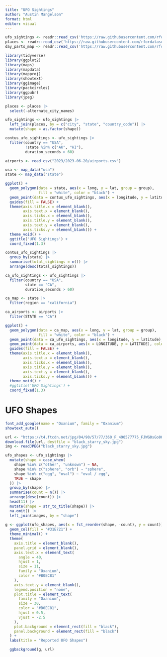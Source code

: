 ```yaml
---
title: "UFO Sightings"
author: "Austin Mangelson"
format: html
editor: visual
---
```


```r
ufo_sightings <- readr::read_csv('https://raw.githubusercontent.com/rfordatascience/tidytuesday/master/data/2023/2023-06-20/ufo_sightings.csv')
places <- readr::read_csv('https://raw.githubusercontent.com/rfordatascience/tidytuesday/master/data/2023/2023-06-20/places.csv')
day_parts_map <- readr::read_csv('https://raw.githubusercontent.com/rfordatascience/tidytuesday/master/data/2023/2023-06-20/day_parts_map.csv')

```

```r
library(tidyverse)
library(ggplot2)
library(maps)
library(mapdata)
library(mapproj)
library(showtext)
library(ggimage)
library(packcircles)
library(ggpubr)
library(jpeg)
```

```r

places <- places |> 
  select(-alternate_city_names)

ufo_sightings <- ufo_sightings |> 
  left_join(places, by = c("city", "state", "country_code")) |> 
  mutate(shape = as.factor(shape))

contus_ufo_sightings <- ufo_sightings |> 
  filter(country == "USA", 
         !state %in% c("AK", "HI"),
         duration_seconds > 60)

airports <- read_csv("2023/2023-06-20/airports.csv")

```

```r
usa <- map_data("usa")
state <- map_data("state")

ggplot() + 
  geom_polygon(data = state, aes(x = long, y = lat, group = group),
               fill = "white", color = "black") +
  geom_point(data = contus_ufo_sightings, aes(x = longitude, y = latitude), color = "red") +
  guides(fill = FALSE) + 
  theme(axis.title.x = element_blank(), 
        axis.text.x = element_blank(), 
        axis.ticks.x = element_blank(),
        axis.title.y = element_blank(), 
        axis.text.y = element_blank(), 
        axis.ticks.y = element_blank()) + 
  theme_void() +
  ggtitle('UFO Sightings') + 
  coord_fixed(1.3)
```

```r
contus_ufo_sightings |> 
  group_by(state) |> 
  summarise(total_sightings = n()) |> 
  arrange(desc(total_sightings))

ca_ufo_sightings <- ufo_sightings |> 
  filter(country == "USA",
         state == "CA",
         duration_seconds > 60)

ca_map <- state |> 
  filter(region == "california")

ca_airports <- airports |> 
  filter(STATE == "CA")

ggplot() + 
  geom_polygon(data = ca_map, aes(x = long, y = lat, group = group),
               fill = "white", color = "black") +
  geom_point(data = ca_ufo_sightings, aes(x = longitude, y = latitude), color = "red") +
  geom_point(data = ca_airports, aes(x = LONGITUDE, y = LATITUDE), color = "black", size = 2) +
  guides(fill = FALSE) + 
  theme(axis.title.x = element_blank(), 
        axis.text.x = element_blank(), 
        axis.ticks.x = element_blank(),
        axis.title.y = element_blank(), 
        axis.text.y = element_blank(), 
        axis.ticks.y = element_blank()) + 
  theme_void() +
  #ggtitle('UFO Sightings') + 
  coord_fixed(1.3)
```

# UFO Shapes

```r

font_add_google(name = "Oxanium", family = "Oxanium")
showtext_auto()

url <- "https://t4.ftcdn.net/jpg/04/90/57/77/360_F_490577775_FJWG0sGo0OLoeBEcAIP4KSYjx1ofQ9o9.jpg"
download.file(url, destfile = "black_starry_sky.jpg")
img <- readJPEG("black_starry_sky.jpg")

ufo_shapes <- ufo_sightings |> 
  mutate(shape = case_when(
    shape %in% c("other", "unknown") ~ NA,
    shape %in% c("sphere", "orb") ~ "sphere",
    shape %in% c("egg", "oval") ~ "oval / egg",
    TRUE ~ shape
  )) |> 
  group_by(shape) |> 
  summarise(count = n()) |> 
  arrange(desc(count)) |> 
  head(11) |> 
  mutate(shape = str_to_title(shape)) |> 
  na.omit() |> 
  left_join(images, by = "shape")
    
g <- ggplot(ufo_shapes, aes(x = fct_reorder(shape, -count), y = count)) +
  geom_col(fill = "#31E721") +
  theme_minimal() +
  theme(
    axis.title = element_blank(),
    panel.grid = element_blank(),
    axis.text.x = element_text(
      angle = 40,
      hjust = 1,
      size = 11,
      family = "Oxanium",
      color = "#B0EC81"
    ),
    axis.text.y = element_blank(),
    legend.position = "none",
    plot.title = element_text(
      family = "Oxanium",
      size = 30,
      color = "#B0EC81",
      hjust = 0.5,
      vjust = -2.5
    ),
    plot.background = element_rect(fill = "black"),
    panel.background = element_rect(fill = "black")
  ) +
  labs(title = "Reported UFO Shapes")

  ggbackground(g, url)
```
